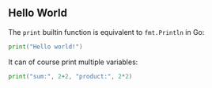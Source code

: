 ## Hello World

The `print` builtin function is equivalent to `fmt.Println` in Go:

```go copy
print("Hello world!")
```

It can of course print multiple variables:

```go copy
print("sum:", 2+2, "product:", 2*2)
```
